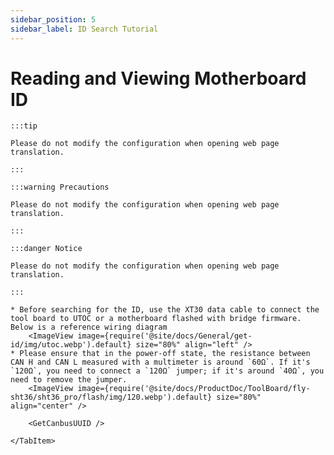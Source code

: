 ```yaml
---
sidebar_position: 5
sidebar_label: ID Search Tutorial
---
```










# Reading and Viewing Motherboard ID

    :::tip

    Please do not modify the configuration when opening web page translation.

    :::

    :::warning Precautions

    Please do not modify the configuration when opening web page translation.

    :::

    :::danger Notice

    Please do not modify the configuration when opening web page translation.

    :::

<Tabs>
    <TabItem value="can" label="Getting CANBus UUID">

    * Before searching for the ID, use the XT30 data cable to connect the tool board to UTOC or a motherboard flashed with bridge firmware. Below is a reference wiring diagram
        <ImageView image={require('@site/docs/General/get-id/img/utoc.webp').default} size="80%" align="left" />    
    * Please ensure that in the power-off state, the resistance between CAN H and CAN L measured with a multimeter is around `60Ω`. If it's `120Ω`, you need to connect a `120Ω` jumper; if it's around `40Ω`, you need to remove the jumper.
        <ImageView image={require('@site/docs/ProductDoc/ToolBoard/fly-sht36/sht36_pro/flash/img/120.webp').default} size="80%" align="center" />
   
        <GetCanbusUUID />

    </TabItem>
</Tabs>
